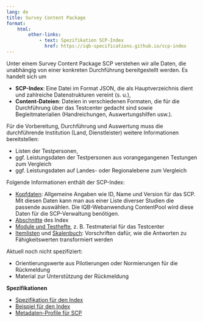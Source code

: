 ```yaml
---
lang: de
title: Survey Content Package
format:
    html:
        other-links:
            - text: Spezifikation SCP-Index
              href: https://iqb-specifications.github.io/scp-index
---
```


Unter einem Survey Content Package SCP verstehen wir alle Daten, die unabhängig von einer konkreten Durchführung bereitgestellt werden. Es handelt sich um

* **SCP-Index**: Eine Datei im Format JSON, die als Hauptverzeichnis dient und zahlreiche Datenstrukturen vereint (s. u.),
* **Content-Dateien**: Dateien in verschiedenen Formaten, die für die Durchführung über das Testcenter gedacht sind sowie Begleitmaterialien (Handreichungen, Auswertungshilfen usw.).

Für die Vorbereitung, Durchführung und Auswertung muss die durchführende Institution (Land, Dienstleister) weitere Informationen bereitstellen:

* Listen der Testpersonen,
* ggf. Leistungsdaten der Testpersonen aus vorangegangenen Testungen zum Vergleich
* ggf. Leistungsdaten auf Landes- oder Regionalebene zum Vergleich

Folgende Informationen enthält der SCP-Index:

* [Kopfdaten](header.qmd): Allgemeine Angaben wie ID, Name und Version für das SCP. Mit diesen Daten kann man aus einer Liste diverser Studien die passende auswählen. Die IQB-Webanwendung ContentPool wird diese Daten für die SCP-Verwaltung benötigen.
* [Abschnitte](parts.qmd) des Index
* [Module und Testhefte](instruments.qmd), z. B. Testmaterial für das Testcenter
* [Itemlisten](items.qmd) und [Skalenbuch](scales.qmd): Vorschriften dafür, wie die Antworten zu Fähigkeitswerten transformiert werden

Aktuell noch nicht spezifiziert:

* Orientierungswerte aus Pilotierungen oder Normierungen für die Rückmeldung
* Material zur Unterstützung der Rückmeldung

**Spezifikationen**

* [Spezifikation für den Index](https://iqb-specifications.github.io/scp-index)
* [Beispiel für den Index](https://github.com/iqb-specifications/scp-index/blob/main/test/index_1.json)
* [Metadaten-Profile für SCP](https://iqb-vocabs.github.io/p44/)

